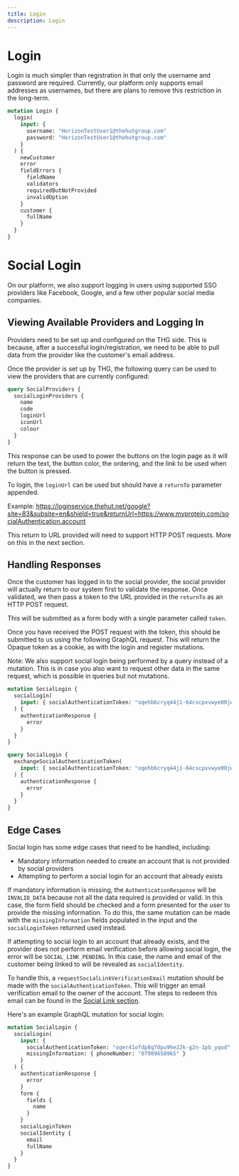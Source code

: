 ```yaml
---
title: Login
description: Login
---
```


# Login

Login is much simpler than registration in that only the username and password are required. Currently, our platform only supports email addresses as usernames, but there are plans to remove this restriction in the long-term.

```graphql
mutation Login {
  login(
    input: {
      username: "HorizonTestUser1@thehutgroup.com"
      password: "HorizonTestUser1@thehutgroup.com"
    }
  ) {
    newCustomer
    error
    fieldErrors {
      fieldName
      validators
      requiredButNotProvided
      invalidOption
    }
    customer {
      fullName
    }
  }
}
```

# Social Login

On our platform, we also support logging in users using supported SSO providers like Facebook, Google, and a few other popular social media companies.

## Viewing Available Providers and Logging In

Providers need to be set up and configured on the THG side. This is because, after a successful login/registration, we need to be able to pull data from the provider like the customer's email address.

Once the provider is set up by THG, the following query can be used to view the providers that are currently configured:

```graphql
query SocialProviders {
  socialLoginProviders {
    name
    code
    loginUrl
    iconUrl
    colour
  }
}
```

This response can be used to power the buttons on the login page as it will return the text, the button color, the ordering, and the link to be used when the button is pressed.

To login, the `loginUrl` can be used but should have a `returnTo` parameter appended.

Example: https://loginservice.thehut.net/google?site=83&subsite=en&shield=true&returnUrl=https://www.myprotein.com/socialAuthentication.account

This return to URL provided will need to support HTTP POST requests. More on this in the next section.

## Handling Responses

Once the customer has logged in to the social provider, the social provider will actually return to our system first to validate the response. Once validated, we then pass a token to the URL provided in the `returnTo` as an HTTP POST request.

This will be submitted as a form body with a single parameter called `token`.

Once you have received the POST request with the token, this should be submitted to us using the following GraphQL request. This will return the Opaque token as a cookie, as with the login and register mutations.

Note: We also support social login being performed by a query instead of a mutation. This is in case you also want to request other data in the same request, which is possible in queries but not mutations.

```graphql
mutation SocialLogin {
  socialLogin(
    input: { socialAuthenticationToken: "oqehb6cryq44j1-64cscpxvwye00jwfipde" }
  ) {
    authenticationResponse {
      error
    }
  }
}

query SocialLogin {
  exchangeSocialAuthenticationToken(
    input: { socialAuthenticationToken: "oqehb6cryq44j1-64cscpxvwye00jwfipde" }
  ) {
    authenticationResponse {
      error
    }
  }
}
```

## Edge Cases

Social login has some edge cases that need to be handled, including:

- Mandatory information needed to create an account that is not provided by social providers
- Attempting to perform a social login for an account that already exists

If mandatory information is missing, the `AuthenticationResponse` will be `INVALID_DATA` because not all the data required is provided or valid. In this case, the form field should be checked and a form presented for the user to provide the missing information. To do this, the same mutation can be made with the `missingInformation` fields populated in the input and the `socialLoginToken` returned used instead.

If attempting to social login to an account that already exists, and the provider does not perform email verification before allowing social login, the error will be `SOCIAL_LINK_PENDING`. In this case, the name and email of the customer being linked to will be revealed as `socialIdentity`.

To handle this, a `requestSocialLinkVerificationEmail` mutation should be made with the `socialAuthenticationToken`. This will trigger an email verification email to the owner of the account. The steps to redeem this email can be found in the [Social Link section](/account-data.md#social-links).

Here's an example GraphQL mutation for social login:

```graphql
mutation SocialLogin {
  socialLogin(
    input: {
      socialAuthenticationToken: "oqer41ofdp8q7dpu9he22k-g2n-1pb_yqud"
      missingInformation: { phoneNumber: "07989658965" }
    }
  ) {
    authenticationResponse {
      error
    }
    form {
      fields {
        name
      }
    }
    socialLoginToken
    socialIdentity {
      email
      fullName
    }
  }
}
```
